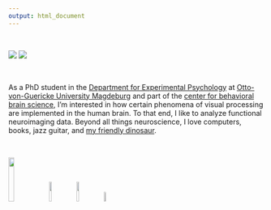 ```yaml
---
output: html_document
---
```


<br/>

<a class="center">
   <img src="images/me.png" /> 
   <img src="images/me_with_eyepatch.png" />
</a>

<br/>


<p class="russiannovelnarrow">
As a PhD student in the [Department for Experimental Psychology](http://www.ipsy.ovgu.de/en/exppsy.html) at [Otto-von-Guericke University Magdeburg](https://www.uni-magdeburg.de/en/) and part of the [center for behavioral brain science](http://www.cbbs.eu/en/), I'm interested in how certain phenomena of visual processing are implemented in the human brain. To that end, I like to analyze functional neuroimaging data. Beyond all things neuroscience, I love computers, books, jazz guitar, and <a target="_blank" HREF="images/klaus.jpg">my friendly dinosaur</a>.
</p>

<br/>

<div valign="center" align="center">

<a target="_blank" href="https://github.com/oliver-contier/"><img src="images/ghlogo.png" style="width:15%"></a>
<a target="_blank" href="https://twitter.com/OliverContier"><img src="images/twlogo.png" style="width:10%"></a>
<a target="_blank" href="https://www.researchgate.net/profile/Oliver_Contier"><img src="images/rglogo.png" style="width:10%"></a>
<a target="_blank" href="https://www.linkedin.com/in/oliver-contier/"><img src="images/linklogo.png" style="width:7%"></a>

</div>